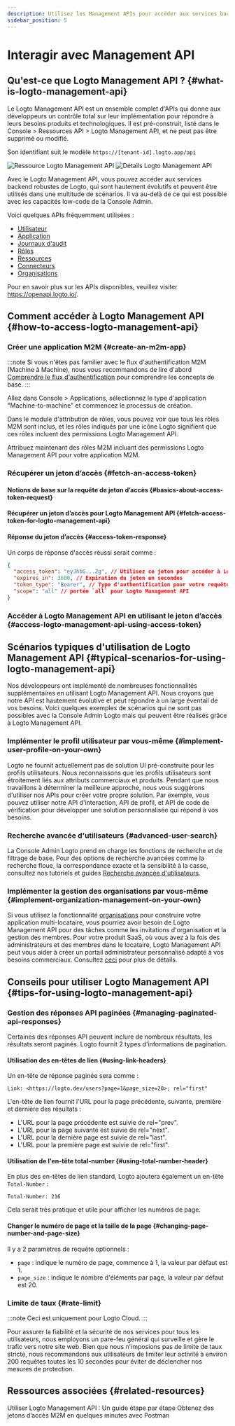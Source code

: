 ```yaml
---
description: Utilisez les Management APIs pour accéder aux services backend de Logto, en faisant évoluer votre système CIAM avec la gestion des utilisateurs, les paramètres de compte, la vérification d'identité et l'architecture multi-locataires.
sidebar_position: 5
---
```




# Interagir avec Management API

## Qu'est-ce que Logto Management API ? \{#what-is-logto-management-api}

Le Logto Management API est un ensemble complet d'APIs qui donne aux développeurs un contrôle total sur leur implémentation pour répondre à leurs besoins produits et technologiques. Il est pré-construit, listé dans le <CloudLink to="/api-resources">Console > Ressources API > Logto Management API</CloudLink>, et ne peut pas être supprimé ou modifié.

Son identifiant suit le modèle `https://[tenant-id].logto.app/api`

<img alt="Ressource Logto Management API" src={logtoManagementApiResourceSrc} />

<img alt="Détails Logto Management API" src={logtoManagementApiDetailsSrc} />

Avec le Logto Management API, vous pouvez accéder aux services backend robustes de Logto, qui sont hautement évolutifs et peuvent être utilisés dans une multitude de scénarios. Il va au-delà de ce qui est possible avec les capacités low-code de la Console Admin.

Voici quelques APIs fréquemment utilisées :

- [Utilisateur](https://openapi.logto.io/operation/operation-getuser)
- [Application](https://openapi.logto.io/operation/operation-listapplications)
- [Journaux d'audit](https://openapi.logto.io/operation/operation-listlogs)
- [Rôles](https://openapi.logto.io/operation/operation-listroles)
- [Ressources](https://openapi.logto.io/operation/operation-listresources)
- [Connecteurs](https://openapi.logto.io/operation/operation-listconnectors)
- [Organisations](https://openapi.logto.io/operation/operation-listorganizations)

Pour en savoir plus sur les APIs disponibles, veuillez visiter https://openapi.logto.io/.

## Comment accéder à Logto Management API \{#how-to-access-logto-management-api}

### Créer une application M2M \{#create-an-m2m-app}

:::note
Si vous n'êtes pas familier avec le flux d'authentification M2M (Machine à Machine), nous vous recommandons de lire d'abord [Comprendre le flux d'authentification](/integrate-logto/integrate-logto-into-your-application/understand-authentication-flow/#machine-to-machine-authentication-flow) pour comprendre les concepts de base.
:::

Allez dans <CloudLink to="/applications">Console > Applications</CloudLink>, sélectionnez le type d'application "Machine-to-machine" et commencez le processus de création.

<M2mRoleAssignment />

Dans le module d'attribution de rôles, vous pouvez voir que tous les rôles M2M sont inclus, et les rôles indiqués par une icône Logto signifient que ces rôles incluent des permissions Logto Management API.

Attribuez maintenant des rôles M2M incluant des permissions Logto Management API pour votre application M2M.

### Récupérer un jeton d’accès \{#fetch-an-access-token}

#### Notions de base sur la requête de jeton d’accès \{#basics-about-access-token-request}

<BasicsAboutAccessTokenRequest />

#### Récupérer un jeton d’accès pour Logto Management API \{#fetch-access-token-for-logto-management-api}

<FetchAccessTokenForLogtoManagementApi />

#### Réponse du jeton d’accès \{#access-token-response}

Un corps de réponse d'accès réussi serait comme :

```json
{
  "access_token": "eyJhbG...2g", // Utilisez ce jeton pour accéder à Logto Management API
  "expires_in": 3600, // Expiration du jeton en secondes
  "token_type": "Bearer", // Type d'authentification pour votre requête lors de l'utilisation du jeton d’accès
  "scope": "all" // portée `all` pour Logto Management API
}
```

<M2mAccessTokenNote />

### Accéder à Logto Management API en utilisant le jeton d’accès \{#access-logto-management-api-using-access-token}

<AccessTokenUsage />

<AccessLogtoManagementApiUsingAccessToken />

## Scénarios typiques d'utilisation de Logto Management API \{#typical-scenarios-for-using-logto-management-api}

Nos développeurs ont implémenté de nombreuses fonctionnalités supplémentaires en utilisant Logto Management API. Nous croyons que notre API est hautement évolutive et peut répondre à un large éventail de vos besoins. Voici quelques exemples de scénarios qui ne sont pas possibles avec la Console Admin Logto mais qui peuvent être réalisés grâce à Logto Management API.

### Implémenter le profil utilisateur par vous-même \{#implement-user-profile-on-your-own}

Logto ne fournit actuellement pas de solution UI pré-construite pour les profils utilisateurs. Nous reconnaissons que les profils utilisateurs sont étroitement liés aux attributs commerciaux et produits. Pendant que nous travaillons à déterminer la meilleure approche, nous vous suggérons d'utiliser nos APIs pour créer votre propre solution. Par exemple, vous pouvez utiliser notre API d'interaction, API de profil, et API de code de vérification pour développer une solution personnalisée qui répond à vos besoins.

### Recherche avancée d'utilisateurs \{#advanced-user-search}

La Console Admin Logto prend en charge les fonctions de recherche et de filtrage de base. Pour des options de recherche avancées comme la recherche floue, la correspondance exacte et la sensibilité à la casse, consultez nos tutoriels et guides [Recherche avancée d'utilisateurs](/user-management/advanced-user-search).

### Implémenter la gestion des organisations par vous-même \{#implement-organization-management-on-your-own}

Si vous utilisez la fonctionnalité [organisations](/organizations) pour construire votre application multi-locataire, vous pourriez avoir besoin de Logto Management API pour des tâches comme les invitations d'organisation et la gestion des membres. Pour votre produit SaaS, où vous avez à la fois des administrateurs et des membres dans le locataire, Logto Management API peut vous aider à créer un portail administrateur personnalisé adapté à vos besoins commerciaux. Consultez [ceci](/end-user-flows/organization-experience/) pour plus de détails.

## Conseils pour utiliser Logto Management API \{#tips-for-using-logto-management-api}

### Gestion des réponses API paginées \{#managing-paginated-api-responses}

Certaines des réponses API peuvent inclure de nombreux résultats, les résultats seront paginés. Logto fournit 2 types d'informations de pagination.

#### Utilisation des en-têtes de lien \{#using-link-headers}

Un en-tête de réponse paginée sera comme :

```
Link: <https://logto.dev/users?page=1&page_size=20>; rel="first"
```

L'en-tête de lien fournit l'URL pour la page précédente, suivante, première et dernière des résultats :

- L'URL pour la page précédente est suivie de rel="prev".
- L'URL pour la page suivante est suivie de rel="next".
- L'URL pour la dernière page est suivie de rel="last".
- L'URL pour la première page est suivie de rel="first".

#### Utilisation de l'en-tête total-number \{#using-total-number-header}

En plus des en-têtes de lien standard, Logto ajoutera également un en-tête `Total-Number` :

```
Total-Number: 216
```

Cela serait très pratique et utile pour afficher les numéros de page.

#### Changer le numéro de page et la taille de la page \{#changing-page-number-and-page-size}

Il y a 2 paramètres de requête optionnels :

- `page` : indique le numéro de page, commence à 1, la valeur par défaut est 1.
- `page_size` : indique le nombre d'éléments par page, la valeur par défaut est 20.

### Limite de taux \{#rate-limit}

:::note
Ceci est uniquement pour Logto Cloud.
:::

Pour assurer la fiabilité et la sécurité de nos services pour tous les utilisateurs, nous employons un pare-feu général qui surveille et gère le trafic vers notre site web. Bien que nous n'imposions pas de limite de taux stricte, nous recommandons aux utilisateurs de limiter leur activité à environ 200 requêtes toutes les 10 secondes pour éviter de déclencher nos mesures de protection.

## Ressources associées \{#related-resources}

<Url href="https://blog.logto.io/management-api">
  Utiliser Logto Management API : Un guide étape par étape
</Url>

<Url href="https://blog.logto.io/use-postman-to-obtain-m2m-access-token">
  Obtenez des jetons d’accès M2M en quelques minutes avec Postman
</Url>
